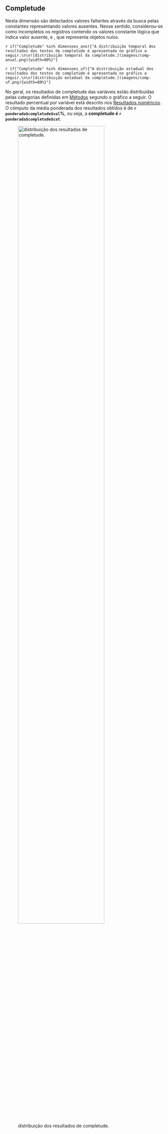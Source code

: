 ## Completude

Nesta dimensão são detectados valores faltantes através da busca pelas constantes representando valores ausentes. Nesse sentido, considerou-se como incompletos os registros contendo os valores \texttt{NA} constante lógica que indica valor ausente, e \texttt{NULL}, que representa objetos nulos.

`r if("Completude" %in% dimensoes_ano){"A distribuição temporal dos resultados dos testes de completude é apresentada no gráfico a seguir.\n\n![distribuição temporal da completude.](imagens/comp-anual.png){width=80%}"}`

`r if("Completude" %in% dimensoes_uf){"A distribuição estadual dos resultados dos testes de completude é apresentada no gráfico a seguir.\n\n![distribuição estadual da completude.](imagens/comp-uf.png){width=80%}"}`

No geral, os resultados de completude das variáveis estão distribuídas pelas categorias definidas em [Métodos](#métodos) segundo o gráfico a seguir. O resultado percentual por variável está descrito nos [Resultados numéricos](#resultados-numéricos). O cômputo da média ponderada dos resultados obtidos é de **`r ponderada$completude$val`%**, ou seja, a **completude é `r ponderada$completude$cat`**.

![distribuição dos resultados de completude.](imagens/comp.png){width=80%}
